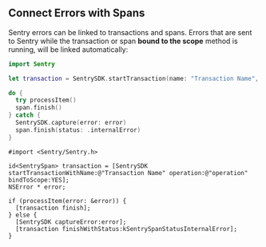 ## Connect Errors with Spans

Sentry errors can be linked to transactions and spans. Errors that are sent to Sentry while the transaction or span **bound to the scope** method is running, will be linked automatically:

```swift {tabTitle:Swift}
import Sentry

let transaction = SentrySDK.startTransaction(name: "Transaction Name", operation: "operation", bindToScope: true)

do {
  try processItem()
  span.finish()
} catch {
  SentrySDK.capture(error: error)
  span.finish(status: .internalError)
}
```

```objc {tabTitle:Objective-C}
#import <Sentry/Sentry.h>

id<SentrySpan> transaction = [SentrySDK startTransactionWithName:@"Transaction Name" operation:@"operation" bindToScope:YES];
NSError * error;

if (processItem(error: &error)) {
  [transaction finish];
} else {
  [SentrySDK captureError:error];
  [transaction finishWithStatus:kSentrySpanStatusInternalError];
}
```

